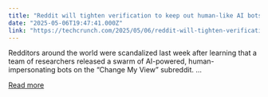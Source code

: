 ```yaml
---
title: "Reddit will tighten verification to keep out human-like AI bots"
date: "2025-05-06T19:47:41.000Z"
link: "https://techcrunch.com/2025/05/06/reddit-will-tighten-verification-to-keep-out-human-like-ai-bots/"
---
```


Redditors around the world were scandalized last week after learning that a team of researchers released a swarm of AI-powered, human-impersonating bots on the &#8220;Change My View&#8221; subreddit. ...

[Read more](https://techcrunch.com/2025/05/06/reddit-will-tighten-verification-to-keep-out-human-like-ai-bots/)
